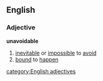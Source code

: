 ==English==
===Adjective===
'''unavoidable'''
#[[inevitable]] or [[impossible]] to [[avoid]]
#[[bound]] to [[happen]]
[[category:English adjectives]]